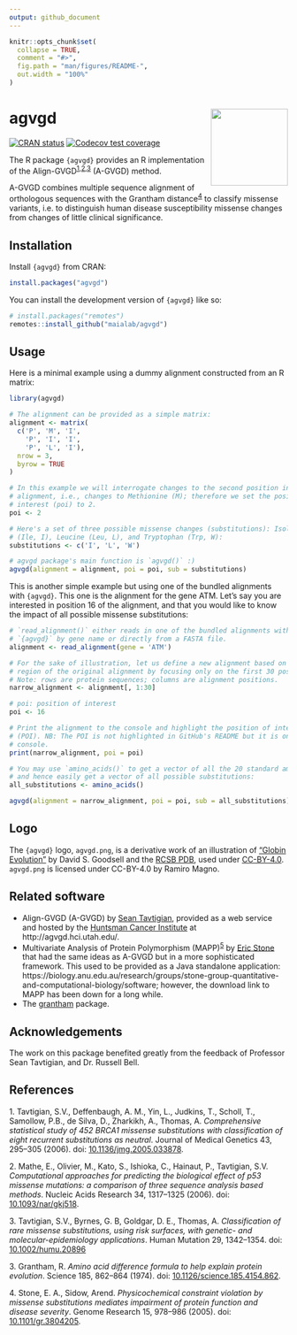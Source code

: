 ```yaml
---
output: github_document
---
```


<!-- README.md is generated from README.Rmd. Please edit that file -->

```r
knitr::opts_chunk$set(
  collapse = TRUE,
  comment = "#>",
  fig.path = "man/figures/README-",
  out.width = "100%"
)
```

# agvgd <img src='man/figures/logo.svg' align="right" height="139" />

<!-- badges: start -->
[![CRAN status](https://www.r-pkg.org/badges/version/agvgd)](https://CRAN.R-project.org/package=agvgd)
[![Codecov test coverage](https://codecov.io/gh/maialab/agvgd/branch/master/graph/badge.svg)](https://app.codecov.io/gh/maialab/agvgd?branch=master)
<!-- badges: end -->

The R package `{agvgd}` provides an R implementation of the
Align-GVGD<sup>[1](#1),[2](#2),[3](#3)</sup> (A-GVGD) method.

A-GVGD combines multiple sequence alignment of orthologous sequences with the
Grantham distance<sup>[4](#4)</sup> to classify missense variants, i.e. to
distinguish human disease susceptibility missense changes from changes of little
clinical significance.

## Installation

Install `{agvgd}` from CRAN:

``` r
install.packages("agvgd")
```

You can install the development version of `{agvgd}` like so:

``` r
# install.packages("remotes")
remotes::install_github("maialab/agvgd")
```

## Usage

Here is a minimal example using a dummy alignment constructed from an R matrix:

```r
library(agvgd)

# The alignment can be provided as a simple matrix:
alignment <- matrix(
  c('P', 'M', 'I',
    'P', 'I', 'I',
    'P', 'L', 'I'),
  nrow = 3,
  byrow = TRUE
)

# In this example we will interrogate changes to the second position in the
# alignment, i.e., changes to Methionine (M); therefore we set the position of
# interest (poi) to 2.
poi <- 2

# Here's a set of three possible missense changes (substitutions): Isoleucine
# (Ile, I), Leucine (Leu, L), and Tryptophan (Trp, W):
substitutions <- c('I', 'L', 'W')

# agvgd package's main function is `agvgd()` :)
agvgd(alignment = alignment, poi = poi, sub = substitutions)
```

This is another simple example but using one of the bundled alignments with
`{agvgd}`. This one is the alignment for the gene ATM. Let's say you are
interested in position 16 of the alignment, and that you would like to know the
impact of all possible missense substitutions:

```r
# `read_alignment()` either reads in one of the bundled alignments with
# `{agvgd}` by gene name or directly from a FASTA file.
alignment <- read_alignment(gene = 'ATM')

# For the sake of illustration, let us define a new alignment based on a narrow
# region of the original alignment by focusing only on the first 30 positions.
# Note: rows are protein sequences; columns are alignment positions.
narrow_alignment <- alignment[, 1:30]

# poi: position of interest
poi <- 16

# Print the alignment to the console and highlight the position of interest
# (POI). NB: The POI is not highlighted in GitHub's README but it is on the R
# console.
print(narrow_alignment, poi = poi)

# You may use `amino_acids()` to get a vector of all the 20 standard amino acids
# and hence easily get a vector of all possible substitutions:
all_substitutions <- amino_acids()

agvgd(alignment = narrow_alignment, poi = poi, sub = all_substitutions)
```

## Logo

The `{agvgd}` logo, `agvgd.png`, is a derivative work of an illustration of ["Globin Evolution"](https://pdb101.rcsb.org/motm/206) by David S. Goodsell and the [RCSB PDB](https://www.rcsb.org/), used under [CC-BY-4.0](https://creativecommons.org/licenses/by/4.0/). `agvgd.png` is licensed under CC-BY-4.0 by Ramiro Magno.

## Related software

- Align-GVGD (A-GVGD) by [Sean Tavtigian](https://uofuhealth.utah.edu/huntsman/labs/tavtigian/), provided as a web service and hosted by the [Huntsman Cancer Institute](https://healthcare.utah.edu/huntsmancancerinstitute/) at http://agvgd.hci.utah.edu/.
- Multivariate Analysis of Protein Polymorphism (MAPP)<sup>[5](#5)</sup> by [Eric Stone](https://bdsi.anu.edu.au/people/professor-eric-stone) that had the same ideas as A-GVGD but in a more sophisticated framework. This used to be provided as a Java standalone application: https://biology.anu.edu.au/research/groups/stone-group-quantitative-and-computational-biology/software; however, the download link to MAPP has been down for a long while.
- The [grantham](https://cran.r-project.org/package=grantham) package.

## Acknowledgements

The work on this package benefited greatly from the feedback of Professor Sean Tavtigian, and Dr. Russell Bell.

## References

<a id="1">1.</a> Tavtigian, S.V., Deffenbaugh, A. M., Yin, L., Judkins, T., Scholl, T., Samollow, P.B., de Silva, D., Zharkikh, A., Thomas, A. _Comprehensive statistical study of 452 BRCA1 missense substitutions with classification of eight recurrent substitutions as neutral_. Journal of Medical Genetics 43, 295--305 (2006). doi: [10.1136/jmg.2005.033878](https://doi.org/10.1136/jmg.2005.033878).

<a id="2">2.</a> Mathe, E., Olivier, M., Kato, S., Ishioka, C., Hainaut, P., Tavtigian, S.V. _Computational approaches for predicting the biological effect of p53 missense mutations: a comparison of three sequence analysis based methods_. Nucleic Acids Research 34, 1317--1325 (2006). doi: [10.1093/nar/gkj518](https://doi.org/10.1093/nar/gkj518).

<a id="3">3.</a> Tavtigian, S.V., Byrnes, G. B, Goldgar, D. E., Thomas, A. _Classification of rare missense substitutions, using risk surfaces, with genetic- and molecular-epidemiology applications_. Human Mutation 29, 1342--1354. doi: [10.1002/humu.20896](https://doi.org/10.1002/humu.20896)

<a id="3">3.</a> Grantham, R. _Amino acid difference formula to help explain protein evolution_. Science 185, 862--864
(1974). doi: [10.1126/science.185.4154.862](https://doi.org/10.1126/science.185.4154.862).

<a id="4">4.</a> Stone, E. A., Sidow, Arend. _Physicochemical constraint violation by missense substitutions mediates impairment of protein function and disease severity_. Genome Research 15, 978--986 (2005). doi: [10.1101/gr.3804205](https://doi.org/10.1101/gr.3804205).
